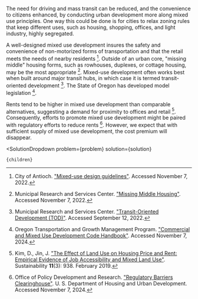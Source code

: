

The need for driving and mass transit can be reduced, and the convenience to citizens enhanced, by conducting urban development more along mixed use principles. One way this could be done is for cities to relax zoning rules that keep different uses, such as housing, shopping, offices, and light industry, highly segregated.

A well-designed mixed use development insures the safety and convenience of non-motorized forms of transportation and that the retail meets the needs of nearby residents [^"2"]. Outside of an urban core, "missing middle" housing forms, such as rowhouses, duplexes, or cottage housing, may be the most appropriate [^"13"]. Mixed-use development often works best when built around major transit hubs, in which case it is termed transit-oriented development [^"14"]. The State of Oregon has developed model legislation [^"19"].

Rents tend to be higher in mixed use development than comparable alternatives, suggesting a demand for proximity to offices and retail [^"9"]. Consequently, efforts to promote mixed use development might be paired with regulatory efforts to reduce rents [^"17"]. However, we expect that with sufficient supply of mixed use development, the cost premium will disappear.

[^"2"]: City of Antioch. ["Mixed-use design guidelines"](https://www.antiochca.gov/fc/community-development/planning/Chapter-1-User-Guide.pdf). Accessed November 7, 2022.

[^"9"]: Kim, D., Jin, J. ["The Effect of Land Use on Housing Price and Rent: Empirical Evidence of Job Accessibility and Mixed Land Use"](https://www.mdpi.com/2071-1050/11/3/938). Sustainability **11**(3): 938. February 2019.

[^"13"]: Municipal Research and Services Center. ["Missing Middle Housing"](https://mrsc.org/explore-topics/housing-homelessness/housing/middle-housing). Accessed November 7, 2022.

[^"14"]: Municipal Research and Services Center. ["Transit-Oriented Development (TOD)"](https://mrsc.org/explore-topics/planning/zoning/transit-oriented-development). Accessed September 12, 2022.

[^"17"]: Office of Policy Development and Research. ["Regulatory Barriers Clearinghouse"](https://www.huduser.gov/portal/rbc/home.html). U. S. Department of Housing and Urban Development. Accessed November 7, 2024.

[^"19"]: Oregon Transportation and Growth Management Program. ["Commercial and Mixed Use Development Code Handbook"](https://www.oregon.gov/lcd/Publications/Commercial_MixedUse_CodeHandbook.pdf). Accessed November 7, 2024.

  <SolutionDropdown 
    problem={problem} 
    solution={solution}
  >
    {children}
  </SolutionDropdown>